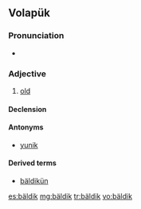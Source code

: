 ==Volapük==

===Pronunciation===
* {{IPA|/bɛlˈdik/|lang=vo}}

===Adjective===
{{infl|vo|adjective}}

# [[old]]

====Declension====
{{vo-decl-adj}}

====Antonyms====
* [[yunik]]

====Derived terms====
* [[bäldikün]]

[[es:bäldik]]
[[mg:bäldik]]
[[tr:bäldik]]
[[vo:bäldik]]